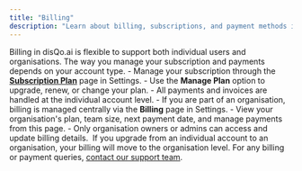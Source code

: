 ```yaml
---
title: "Billing"
description: "Learn about billing, subscriptions, and payment methods in disQo.ai"
---
```


<Info>
Billing in disQo.ai is flexible to support both individual users and organisations. The way you manage your subscription and payments depends on your account type.
</Info>

<Tabs>
<Tab title="Individual User Billing">
- Manage your subscription through the <b><a href="https://app.disqoai.com/settings/subscription">Subscription Plan</a></b> page in Settings.
- Use the <b>Manage Plan</b> option to upgrade, renew, or change your plan.
- All payments and invoices are handled at the individual account level.
</Tab>
<Tab title="Organisation Billing">
- If you are part of an organisation, billing is managed centrally via the <b>Billing</b> page in Settings.
- View your organisation's plan, team size, next payment date, and manage payments from this page.
- Only organisation owners or admins can access and update billing details.
<Frame caption="Organisation Billing page UI">
    <img src="/images/settings-billing.png" alt="" />
</Frame>
</Tab>
</Tabs>

<Tip>
If you upgrade from an individual account to an organisation, your billing will move to the organisation level. For any billing or payment queries, <a href="https://tiqtoq-uk.atlassian.net/servicedesk/customer/portal/4" target="_blank" rel="noopener noreferrer">contact our support team</a>.
</Tip>
